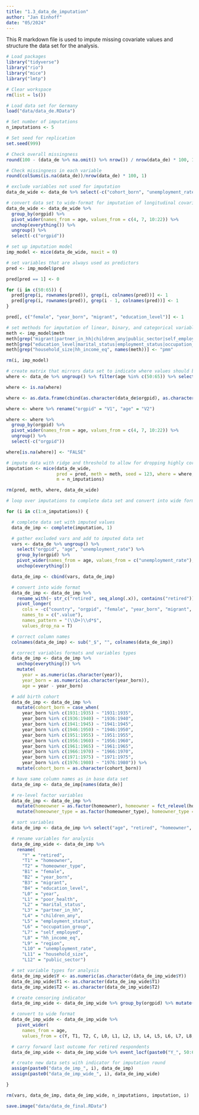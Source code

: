 ```yaml
---
title: "1.3_data_de_imputation"
author: "Jan Einhoff"
date: "05/2024"
---
```


This R markdown file is used to impute missing covariate values and structure the data set for the analysis.

```r
# Load packages
library("tidyverse")
library("rio")
library("mice")
library("lmtp")

# Clear workspace
rm(list = ls())

# Load data set for Germany
load("data/data_de.RData")

# Set number of imputations
n_imputations <- 5

# Set seed for replication
set.seed(999)

```

```r
# Check overall missingness
round(100 - (data_de %>% na.omit() %>% nrow()) / nrow(data_de) * 100, 1)

# Check missingness in each variable
round(colSums(is.na(data_de))/nrow(data_de) * 100, 1)

```

```r
# exclude variables not used for imputation
data_de_wide <- data_de %>% select(-c("cohort_born", "unemployment_rate"))

# convert data set to wide-format for imputation of longitudinal covariates
data_de_wide <- data_de_wide %>%
  group_by(orgpid) %>%
  pivot_wider(names_from = age, values_from = c(4, 7, 10:22)) %>% 
  unchop(everything()) %>%
  ungroup() %>%
  select(-c("orgpid"))

```

```r
# set up imputation model
imp_model <- mice(data_de_wide, maxit = 0)

# set variables that are always used as predictors
pred <- imp_model$pred

pred[pred == 1] <- 0

for (i in c(50:65)) {
  pred[grep(i, rownames(pred)), grep(i, colnames(pred))] <- 1
  pred[grep(i, rownames(pred)), grep(i - 1, colnames(pred))] <- 1
}

pred[, c("female", "year_born", "migrant", "education_level")] <- 1

# set methods for imputation of linear, binary, and categorical variables
meth <- imp_model$meth
meth[grep("migrant|partner_in_hh|children_any|public_sector|self_employed|homeowner|region|poor_health", names(meth))] <- "pmm"
meth[grep("education_level|marital_status|employment_status|occupation_group|homeowner_type", names(meth))] <- "polyreg"
meth[grep("household_size|hh_income_eq", names(meth))] <- "pmm"

rm(i, imp_model)

```

```r
# create matrix that mirrors data set to indicate where values should be imputed
where <- data_de %>% ungroup() %>% filter(age %in% c(50:65)) %>% select(-c("orgpid", "age", "cohort_born", "unemployment_rate"))

where <- is.na(where)

where <- as.data.frame(cbind(as.character(data_de$orgpid), as.character(data_de$age), where))

where <- where %>% rename("orgpid" = "V1", "age" = "V2")

where <- where %>%
  group_by(orgpid) %>%
  pivot_wider(names_from = age, values_from = c(4, 7, 10:22)) %>% 
  ungroup() %>%
  select(-c("orgpid"))

where[is.na(where)] <- "FALSE"

```

```r
# impute data with ridge and threshold to allow for dropping highly correlated variables
imputation <- mice(data_de_wide,
                   pred = pred, meth = meth, seed = 123, where = where, ridge = 0.01, threshold = 1.1,
                   m = n_imputations)

rm(pred, meth, where, data_de_wide)

```

```r
# loop over imputations to complete data set and convert into wide format for the analysis

for (i in c(1:n_imputations)) {

  # complete data set with imputed values
  data_de_imp <- complete(imputation, 1)

  # gather excluded vars and add to imputed data set
  vars <- data_de %>% ungroup() %>%
    select("orgpid", "age", "unemployment_rate") %>%
    group_by(orgpid) %>%
    pivot_wider(names_from = age, values_from = c("unemployment_rate"), names_prefix = "unemployment_rate_") %>% 
    unchop(everything())

  data_de_imp <- cbind(vars, data_de_imp)

  # convert into wide format
  data_de_imp <- data_de_imp %>% 
    rename_with(~ str_c("retired", seq_along(.x)), contains("retired")) %>% 
    pivot_longer(
      cols = -c("country", "orgpid", "female", "year_born", "migrant", "education_level"), 
      names_to = c(".value"),
      names_pattern = "(\\D+)\\d*$", 
      values_drop_na = T)

  # correct column names
  colnames(data_de_imp) <- sub("_$", "", colnames(data_de_imp))

  # correct variables formats and variables types
  data_de_imp <- data_de_imp %>% 
    unchop(everything()) %>% 
    mutate(
      year = as.numeric(as.character(year)),
      year_born = as.numeric(as.character(year_born)),
      age = year - year_born)

  # add birth cohort
  data_de_imp <- data_de_imp %>%
    mutate(cohort_born = case_when(
      year_born %in% c(1931:1935) ~ "1931:1935",
      year_born %in% c(1936:1940) ~ "1936:1940",
      year_born %in% c(1941:1945) ~ "1941:1945",
      year_born %in% c(1946:1950) ~ "1946:1950",
      year_born %in% c(1951:1955) ~ "1951:1955",
      year_born %in% c(1956:1960) ~ "1956:1960",
      year_born %in% c(1961:1965) ~ "1961:1965",
      year_born %in% c(1966:1970) ~ "1966:1970",
      year_born %in% c(1971:1975) ~ "1971:1975",
      year_born %in% c(1976:1980) ~ "1976:1980")) %>%
    mutate(cohort_born = as.character(cohort_born))

  # have same column names as in base data set
  data_de_imp <- data_de_imp[names(data_de)]

  # re-level factor variables
  data_de_imp <- data_de_imp %>% 
    mutate(homeowner = as.factor(homeowner), homeowner = fct_relevel(homeowner, c("Renter", "Homeowner"))) %>%
    mutate(homeowner_type = as.factor(homeowner_type), homeowner_type = fct_relevel(homeowner_type, c("Renter", "Outright owner", "Mortgagor")))

  # sort variables
  data_de_imp <- data_de_imp %>% select("age", "retired", "homeowner", "homeowner_type", "female", "year_born", "cohort_born", "year", "migrant", "education_level", "poor_health", "marital_status", "partner_in_hh", "children_any", "household_size", "employment_status", "occupation_group", "public_sector", "self_employed", "hh_income_eq", "unemployment_rate", "region")

  # rename variables for analysis
  data_de_imp_wide <- data_de_imp %>%
    rename(
      "Y" = "retired",
      "T1" = "homeowner",
      "T2" = "homeowner_type",
      "B1" = "female",
      "B2" = "year_born",
      "B3" = "migrant",
      "B4" = "education_level",
      "L0" = "year",
      "L1" = "poor_health",
      "L2" = "marital_status",
      "L3" = "partner_in_hh",
      "L4" = "children_any",
      "L5" = "employment_status",
      "L6" = "occupation_group",
      "L7" = "self_employed",
      "L8" = "hh_income_eq",
      "L9" = "region",
      "L10" = "unemployment_rate",
      "L11" = "household_size",
      "L12" = "public_sector")

  # set variable types for analysis
  data_de_imp_wide$Y <- as.numeric(as.character(data_de_imp_wide$Y))
  data_de_imp_wide$T1 <- as.character(data_de_imp_wide$T1)
  data_de_imp_wide$T2 <- as.character(data_de_imp_wide$T2)

  # create censoring indicator
  data_de_imp_wide <- data_de_imp_wide %>% group_by(orgpid) %>% mutate(C = ifelse(age == max(age), 0, 1))

  # convert to wide format
  data_de_imp_wide <- data_de_imp_wide %>% 
    pivot_wider(
      names_from = age,
      values_from = c(Y, T1, T2, C, L0, L1, L2, L3, L4, L5, L6, L7, L8, L9, L10, L11, L12))

  # carry forward last outcome for retired respondents
  data_de_imp_wide <- data_de_imp_wide %>% event_locf(paste0("Y_", 50:65)) %>% as.data.frame()

  # create new data sets with indicator for imputation round
  assign(paste0("data_de_imp_", i), data_de_imp)
  assign(paste0("data_de_imp_wide_", i), data_de_imp_wide)

}

rm(vars, data_de_imp, data_de_imp_wide, n_imputations, imputation, i)

```

```r
save.image("data/data_de_final.RData")

```
